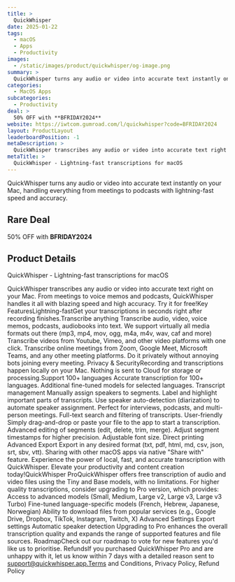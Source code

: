 ```yaml
---
title: >
  QuickWhisper
date: 2025-01-22
tags:
  - macOS
  - Apps
  - Productivity
images:
  - /static/images/product/quickwhisper/og-image.png
summary: >
  QuickWhisper turns any audio or video into accurate text instantly on your Mac, handling everything from meetings to podcasts with lightning-fast speed and accuracy.
categories:
  - MacOS Apps
subcategories:
  - Productivity
deal: >
  50% OFF with **BFRIDAY2024**
website: https://iwtcom.gumroad.com/l/quickwhisper?code=BFRIDAY2024
layout: ProductLayout
leaderboardPosition: -1
metaDescription: >
  QuickWhisper transcribes any audio or video into accurate text right on your Mac. From meetings to voice memos and podcasts, QuickWhisper handles it all with blazing speed and high accuracy. Try it for free!Key FeaturesLightning-fastGet your transcriptions in seconds right after recording finishes.Transcribe anything Transcribe audio, video, voice memos, podcasts, audiobooks into text. We support virtually all media formats out there (mp3, mp4, mov, ogg, m4a, m4v, wav, caf and more) Transcribe videos from Youtube, Vimeo, and other video platforms with one click. Transcribe online meetings from Zoom, Google Meet, Microsoft Teams, and any other meeting platforms. Do it privately without annoying bots joining every meeting. Privacy &amp; SecurityRecording and transcriptions happen locally on your Mac. Nothing is sent to Cloud for storage or processing.Support 100+ languages Accurate transcription for 100+ languages. Additional fine-tuned models for selected languages. Transcript management Manually assign speakers to segments. Label and highlight important parts of transcripts. Use speaker auto-detection (diarization) to automate speaker assignment. Perfect for interviews, podcasts, and multi-person meetings. Full-text search and filtering of transcripts. User-friendly Simply drag-and-drop or paste your file to the app to start a transcription. Advanced editing of segments (edit, delete, trim, merge). Adjust segment timestamps for higher precision. Adjustable font size. Direct printing Advanced Export Export in any desired format (txt, pdf, html, md, csv, json, srt, sbv, vtt). Sharing with other macOS apps via native "Share with" feature. Experience the power of local, fast, and accurate transcription with QuickWhisper. Elevate your productivity and content creation today!QuickWhisper ProQuickWhisper offers free transcription of audio and video files using the Tiny and Base models, with no limitations. For higher quality transcriptions, consider upgrading to Pro version, which provides: Access to advanced models (Small, Medium, Large v2, Large v3, Large v3 Turbo) Fine-tuned language-specific models (French, Hebrew, Japanese, Norwegian) Ability to download files from popular services (e.g., Google Drive, Dropbox, TikTok, Instagram, Twitch, X) Advanced Settings Export settings Automatic speaker detection Upgrading to Pro enhances the overall transcription quality and expands the range of supported features and file sources. RoadmapCheck out our roadmap to vote for new features you'd like us to prioritise. RefundsIf you purchased QuickWhisper Pro and are unhappy with it, let us know within 7 days with a detailed reason sent to support@quickwhisper.app.Terms and Conditions, Privacy Policy, Refund Policy
metaTitle: >
  QuickWhisper - Lightning-fast transcriptions for macOS
---
```

QuickWhisper turns any audio or video into accurate text instantly on your Mac, handling everything from meetings to podcasts with lightning-fast speed and accuracy.

## Rare Deal

50% OFF with **BFRIDAY2024**

## Product Details

QuickWhisper - Lightning-fast transcriptions for macOS

QuickWhisper transcribes any audio or video into accurate text right on your Mac. From meetings to voice memos and podcasts, QuickWhisper handles it all with blazing speed and high accuracy. Try it for free!Key FeaturesLightning-fastGet your transcriptions in seconds right after recording finishes.Transcribe anything Transcribe audio, video, voice memos, podcasts, audiobooks into text. We support virtually all media formats out there (mp3, mp4, mov, ogg, m4a, m4v, wav, caf and more) Transcribe videos from Youtube, Vimeo, and other video platforms with one click. Transcribe online meetings from Zoom, Google Meet, Microsoft Teams, and any other meeting platforms. Do it privately without annoying bots joining every meeting. Privacy &amp; SecurityRecording and transcriptions happen locally on your Mac. Nothing is sent to Cloud for storage or processing.Support 100+ languages Accurate transcription for 100+ languages. Additional fine-tuned models for selected languages. Transcript management Manually assign speakers to segments. Label and highlight important parts of transcripts. Use speaker auto-detection (diarization) to automate speaker assignment. Perfect for interviews, podcasts, and multi-person meetings. Full-text search and filtering of transcripts. User-friendly Simply drag-and-drop or paste your file to the app to start a transcription. Advanced editing of segments (edit, delete, trim, merge). Adjust segment timestamps for higher precision. Adjustable font size. Direct printing Advanced Export Export in any desired format (txt, pdf, html, md, csv, json, srt, sbv, vtt). Sharing with other macOS apps via native "Share with" feature. Experience the power of local, fast, and accurate transcription with QuickWhisper. Elevate your productivity and content creation today!QuickWhisper ProQuickWhisper offers free transcription of audio and video files using the Tiny and Base models, with no limitations. For higher quality transcriptions, consider upgrading to Pro version, which provides: Access to advanced models (Small, Medium, Large v2, Large v3, Large v3 Turbo) Fine-tuned language-specific models (French, Hebrew, Japanese, Norwegian) Ability to download files from popular services (e.g., Google Drive, Dropbox, TikTok, Instagram, Twitch, X) Advanced Settings Export settings Automatic speaker detection Upgrading to Pro enhances the overall transcription quality and expands the range of supported features and file sources. RoadmapCheck out our roadmap to vote for new features you'd like us to prioritise. RefundsIf you purchased QuickWhisper Pro and are unhappy with it, let us know within 7 days with a detailed reason sent to support@quickwhisper.app.Terms and Conditions, Privacy Policy, Refund Policy
